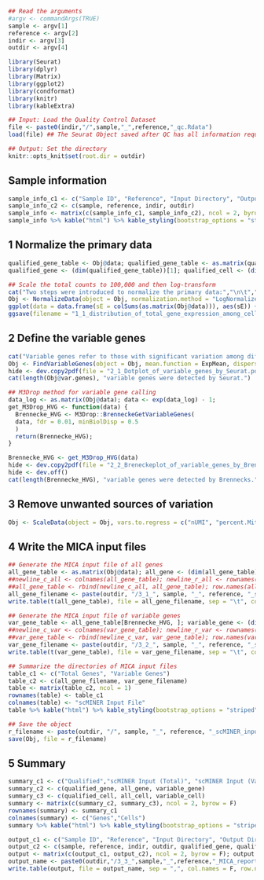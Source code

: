 ```r
## Read the arguments
#argv <- commandArgs(TRUE)
sample <- argv[1]
reference <- argv[2]
indir <- argv[3]
outdir <- argv[4]
```

```r
library(Seurat)
library(dplyr)
library(Matrix)
library(ggplot2)
library(condformat)
library(knitr)
library(kableExtra)
```

```r
## Input: Load the Quality Control Dataset
file <- paste0(indir,"/",sample,"_",reference,"_qc.Rdata")
load(file) ## The Seurat Object saved after QC has all information required.

## Output: Set the directory
knitr::opts_knit$set(root.dir = outdir)
```

## Sample information

```r
sample_info_c1 <- c("Sample ID", "Reference", "Input Directory", "Output Directory")
sample_info_c2 <- c(sample, reference, indir, outdir)
sample_info <- matrix(c(sample_info_c1, sample_info_c2), ncol = 2, byrow = F)
sample_info %>% kable("html") %>% kable_styling(bootstrap_options = "striped", font_size = 14) %>% column_spec(1, bold = T) %>% column_spec(2, color = "red", bold = T)
```

## 1 Normalize the primary data

```r
qualified_gene_table <- Obj@data; qualified_gene_table <- as.matrix(qualified_gene_table); ## Make sure that the filtered data was save in Obj@data, not Obj@raw.data.
qualified_gene <- (dim(qualified_gene_table))[1]; qualified_cell <- (dim(qualified_gene_table))[2];

## Scale the total counts to 100,000 and then log-transform
cat("Two steps were introduced to normalize the primary data:","\n\t","1) Scale the total counts of genes involved in each cell into 100,000;", "\n\t", "2) e-based log transformation of (nUMI + 1).")
Obj <- NormalizeData(object = Obj, normalization.method = "LogNormalize", scale.factor = 100000)
ggplot(data = data.frame(sE = colSums(as.matrix(Obj@data))), aes(sE)) + geom_histogram(bins = 100) + labs(x = "Normalized Total Counts of Genes in Each Cell", y = "Cell Counts", title = "Distribution of Total Gene Expressions among Cells") + theme(axis.text = element_text(size = 10), axis.title = element_text(size = 12, face = "bold"), title = element_text(size = 14, face = "bold"))
ggsave(filename = "1_1_distribution_of_total_gene_expression_among_cells.pdf", scale = 1, width = 10, height = 10, units = "in", dpi = 300)
```

## 2 Define the variable genes

```r
cat("Variable genes refer to those with significant variation among different cells, and hence are the key factors upon how the cells will be clustered. Because of the smaller gene counts than total genes, variable genes can provide a much faster and highly comparable cluster pattern of cells.")
Obj <- FindVariableGenes(object = Obj, mean.function = ExpMean, dispersion.function = LogVMR, x.low.cutoff = 0.0125, x.high.cutoff = 5, y.cutoff = 0.5) ## Variable genes were called by Z-score, and can be used for a quick clustering analysis.
hide <- dev.copy2pdf(file = "2_1_Dotplot_of_variable_genes_by_Seurat.pdf", width = 5, height = 5)
cat(length(Obj@var.genes), "variable genes were detected by Seurat.")

## M3Drop method for variable gene calling
data_log <- as.matrix(Obj@data); data <- exp(data_log) - 1;
get_M3Drop_HVG <- function(data) {
  Brennecke_HVG <- M3Drop::BrenneckeGetVariableGenes(
  data, fdr = 0.01, minBiolDisp = 0.5
  )
  return(Brennecke_HVG);
}

Brennecke_HVG <- get_M3Drop_HVG(data)
hide <- dev.copy2pdf(file = "2_2_Breneckeplot_of_variable_genes_by_Brennecks.pdf", width = 5, height = 5)
hide <- dev.off()
cat(length(Brennecke_HVG), "variable genes were detected by Brennecks.")
```

## 3 Remove unwanted sources of variation

```r
Obj <- ScaleData(object = Obj, vars.to.regress = c("nUMI", "percent.Mito")) ## Regress out of uninteresting variables to improve the dimentionality reduction and clustering.
```

## 4 Write the MICA input files
```r
## Generate the MICA input file of all genes
all_gene_table <- as.matrix(Obj@data); all_gene <- (dim(all_gene_table))[1]; all_cell <- (dim(all_gene_table))[2];
##newline_c_all <- colnames(all_gene_table); newline_r_all <- rownames(all_gene_table);
##all_gene_table <- rbind(newline_c_all, all_gene_table); row.names(all_gene_table) <- c("GeneSymbol", newline_r_all);
all_gene_filename <- paste(outdir, "/3_1_", sample, "_", reference, "_scMINER_total.txt", sep = "");
write.table(t(all_gene_table), file = all_gene_filename, sep = "\t", col.names = T, row.names = T, quote = FALSE)

## Generate the MICA input file of variable genes
var_gene_table <- all_gene_table[Brennecke_HVG, ]; variable_gene <- (dim(var_gene_table))[1]; variable_cell <- (dim(var_gene_table))[2];
##newline_c_var <- colnames(var_gene_table); newline_r_var <- rownames(var_gene_table);
##var_gene_table <- rbind(newline_c_var, var_gene_table); row.names(var_gene_table) <- c("GeneSymbol", newline_r_var);
var_gene_filename <- paste(outdir, "/3_2_", sample, "_", reference, "_scMINER_variable.txt", sep = "");
write.table(t(var_gene_table), file = var_gene_filename, sep = "\t", col.names = T, row.names = T, quote = FALSE)

## Summarize the directories of MICA input files
table_c1 <- c("Total Genes", "Variable Genes")
table_c2 <- c(all_gene_filename, var_gene_filename)
table <- matrix(table_c2, ncol = 1)
rownames(table) <- table_c1
colnames(table) <- "scMINER Input File"
table %>% kable("html") %>% kable_styling(bootstrap_options = "striped", font_size = 14) %>% column_spec(1, bold = T) %>% column_spec(2, color = "red", bold = T)

## Save the object
r_filename <- paste(outdir, "/", sample, "_", reference, "_scMINER_input.Rdata", sep = "");
save(Obj, file = r_filename)
```

## 5 Summary
```r
summary_c1 <- c("Qualified","scMINER Input (Total)", "scMINER Input (Variable)")
summary_c2 <- c(qualified_gene, all_gene, variable_gene)
summary_c3 <- c(qualified_cell, all_cell, variable_cell)
summary <- matrix(c(summary_c2, summary_c3), ncol = 2, byrow = F)
rownames(summary) <- summary_c1
colnames(summary) <- c("Genes","Cells")
summary %>% kable("html") %>% kable_styling(bootstrap_options = "striped", font_size = 14) %>% column_spec(1, bold = T) %>% column_spec(2:3, color = "red", bold = T)

output_c1 <- c("Sample ID", "Reference", "Input Directory", "Output Directory", "Qualified Genes by QC", "Qualified Cells by QC", "scMINER Input Genes (Total)", "scMINER Input Cells (Total)", "scMINER Input Genes (Variable)", "scMINER Input Cells (Variable)" )
output_c2 <- c(sample, reference, indir, outdir, qualified_gene, qualified_cell, all_gene, all_cell, variable_gene, variable_cell)
output <- matrix(c(output_c1, output_c2), ncol = 2, byrow = F); output <- t(output)
output_name <- paste0(outdir,"/3_3_",sample,"_",reference,"_MICA_report.csv")
write.table(output, file = output_name, sep = ",", col.names = F, row.names = F, quote = F)
```
